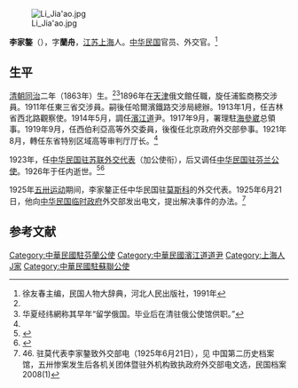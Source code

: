 {{Veil|time=2015-09-12T06:36:02+00:00}}
[[File:Li_Jia'ao.jpg|thumb]]

'''李家鏊'''（{{bd|1863年||1926年|9月|catIdx=Li李}}），字'''蘭舟'''，[[江苏|江苏]][[上海|上海]]人。[[中华民国|中华民国]]官员、外交官。<ref name=xu>徐友春主编，民国人物大辞典，河北人民出版社，1991年</ref>

==生平==
[[清朝|清朝]][[同治|同治]]二年（1863年）生。<ref name=xu/><ref>华夏经纬網称其早年“留学俄国。毕业后在清驻俄公使馆供职。”</ref>1896年在[[天津|天津]]俄文館任職，旋任浦監商務交涉員。1911年任東三省交涉員。嗣後任哈爾濱鐵路交涉局總辦。1913年1月，任吉林省西北路觀察使。1914年5月，調任[[滨江道_(中华民国)|濱江道]]尹。1917年9月，署理駐[[海參崴|海參崴]]总領事。1919年9月，任西伯利亞高等外交委員，後復任北京政府外交部參事。1921年8月，轉任东省特别区域高等审判厅厅长。<ref name=xu/>

1923年，任[[中国驻俄国大使列表|中华民国驻苏联外交代表]]（加公使衔），后又调任[[中国驻芬兰大使列表|中华民国驻芬兰公使]]。1926年于任内逝世。<ref>{{cite book|title=辛亥以来人物年里录|author=邵延淼|publisher=江苏教育出版社|year=1994年}}</ref><ref>{{cite web|url=http://search.huaxia.com/s.jsp?iDocId=484565|title=李家鏊（1860--1926）|publisher=华夏经纬網|date=2003-06-24}}{{dead link|date=2018年3月 |bot=InternetArchiveBot |fix-attempted=yes }}</ref>

1925年[[五卅运动|五卅运动]]期间，李家鏊正任中华民国驻[[莫斯科|莫斯科]]的外交代表。1925年6月21日，他向[[中华民国临时政府_(段祺瑞)|中华民国临时政府]]外交部发出电文，提出解决事件的办法。<ref>46. 驻莫代表李家鏊致外交部电（1925年6月21日），见 中国第二历史档案馆，五卅惨案发生后各机关团体暨驻外机构致执政府外交部电文选，民国档案2008(1)</ref>

{{HideH|驻莫代表李家鏊致外交部电（1925年6月21日）}}
{{引用|收驻莫李代表电<br/>
六月二十一日发<br/>
六月二十四日到<br/>
第二二七八号<br/>
外交部鉴：奉二十日电，内有多处不能明了，想委员团争论至不能解决之时方将惨杀案误会之事铲[?]除，提出三项宣言，以求沪事了却，为让步之极点。彼方既未奉有转报办理国际交涉之权，则退席回京亦同[[伦敦|伦敦]]报纸所云，须俟详细报告方有计划之可言，其办事之谨慎不言而喻。各国舆论直我者多，即英、日工党亦大声疾呼，共表不平，足征世界尚能公道。所惧者，我国罢工、罢市之辈无力久持，再生暴动，若[[天安门|天安门]]国民大会蒸电所云本属公道，但驱逐使领不啻绝交宣战，驱逐虽易，善后为难。此间虽尚未见使团之宣言，料亦必有和平解决之法，拟请呈明执政劝谕国民少安毋躁，要求各国政府另派公正委员共同商议，我方再以理力争，于是以收回[[领事裁判权|领事裁判权]]为着手，继以优恤死伤、惩办凶手等为了结此案之办法，再以定期改订条约为收回主权之先声，并力图内政改良以副中外之期望，心平气和，柔能克刚，妄再暴动，被人利用，图先自害，坐失机宜，更须杞忧矣。国之存亡全在此举，鏊以匹夫有责之义敬献刍荛，是否有当，伏候鉴察。鏊。二十一日。}}
{{HideF}}

== 参考文献 ==
{{reflist}}

{{哈尔滨市市长}}
{{DEFAULTSORT:Li李}}
[[Category:中華民國駐芬蘭公使|Category:中華民國駐芬蘭公使]]
[[Category:中華民國濱江道道尹|Category:中華民國濱江道道尹]]
[[Category:上海人|Category:上海人]]
[[Category:李姓|J家]]
[[Category:中華民國駐蘇聯公使|Category:中華民國駐蘇聯公使]]